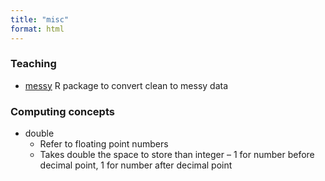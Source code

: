 ```yaml
---
title: "misc"
format: html
---
```


### Teaching

- [messy](https://github.com/nrennie/messy) R package to convert clean to messy data

### Computing concepts

- double 
  + Refer to floating point numbers
  + Takes double the space to store than integer -- 1 for number before decimal point, 1 for number after decimal point
